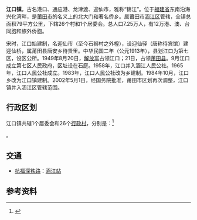 {{中国乡级行政区|35/03/03/104/000
|景观照片文件名       = Hanjiang Railway Station (20170124112545).jpg
}}
'''江口镇'''，古名港口、通应港、龙津渡、迎仙市，雅称“锦江”。位于[[福建省|福建省]]东南沿海兴化湾畔，是[[莆田市|莆田市]]的名义上的北大门和著名侨乡。属莆田市[[涵江区|涵江区]]管辖，全镇总面积79平方公里，下辖26个村和1个居委会。总人口7.25万人，有12万港、澳、台同胞和旅外侨胞。

宋时，江口始建制，名迎仙市（至今石狮村之外楻），设迎仙驿（唐称待宾馆）建迎仙桥，属莆田县唐安乡待贤里。中华民国二年（公元1913年），县划江口为第七区，设区公所。1949年8月20日，[[中国人民解放军|解放军]]占领江口；21日，占领[[莆田县|莆田县]]。9月江口成立第七区人民政府，区址设在石庭。1958年，江口并入涵江人民公社。1965年，江口人民公社成立。1983年，江口人民公社改为乡建制。1984年10月，江口乡改为江口镇建制。2002年5月1日，经国务院批准，莆田市区划再次调整，江口镇并入涵江区管辖范围。

== 行政区划 ==
江口镇共辖1个居委会和26个[[行政村|行政村]]，分别是：<ref>{{PRC admin/ref sgc|35/03/03/104/000}}</ref>

{{PRC admin/children|35/03/03/104/000}}。

== 交通 ==
* {{rint|cn|crh}}[[杭福深铁路|杭福深铁路]]：[[涵江站|涵江站]]

== 参考资料 ==
{{reflist}}

{{PRC admin/navcat|35/03/03/104/000}}
